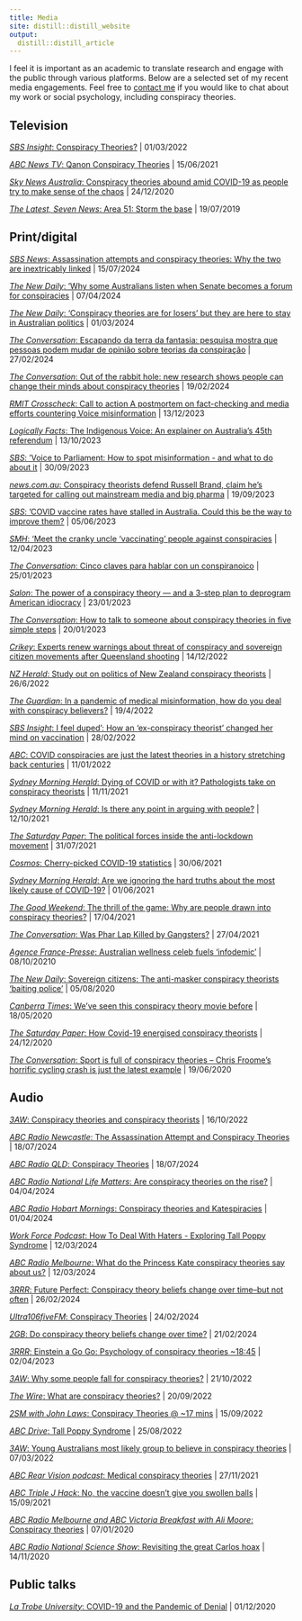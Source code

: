 ---
title: Media
site: distill::distill_website
output:
  distill::distill_article
---
I feel it is important as an academic to translate research and engage with the public through various platforms. Below are a selected set of my recent media engagements. Feel free to [contact me](mailto:m.marques@latrobe.edu.au) if you would like to chat about my work or social psychology, including conspiracy theories.

## Television

[*SBS Insight*:	Conspiracy Theories?](https://www.sbs.com.au/ondemand/video/2000844355750/conspiracy-theories) | 01/03/2022

[*ABC News TV*:	Qanon Conspiracy Theories](https://www.abc.net.au/news/2021-06-15/why-do-people-buy-into-conspiracy-theories-like-qanon/13388796) | 15/06/2021

[*Sky News Australia*: Conspiracy theories abound amid COVID-19 as people try to make sense of the chaos](https://www.skynews.com.au/australia-news/coronavirus/conspiracy-theories-abound-amid-covid19-as-people-try-to-make-sense-of-the-chaos/video/a0e5278d789eb7800b597bc5af517723) | 24/12/2020

[*The Latest, Seven News*: Area 51: Storm the base](https://www.facebook.com/7NewsAustralia/posts/area-51-has-long-been-the-focus-of-conspiracy-theories-and-is-believed-to-be-the/2976169199059920/) | 19/07/2019

## Print/digital

[*SBS News*:	Assassination attempts and conspiracy theories: Why the two are inextricably linked](https://www.sbs.com.au/news/article/assassination-attempts-and-conspiracy-theories-why-the-two-are-inextricably-linked/98k0vyj3c) | 15/07/2024

[*The New Daily*: ‘Why some Australians listen when Senate becomes a forum for conspiracies](https://www.thenewdaily.com.au/news/politics/australian-politics/2024/04/07/15-minute-senate) | 07/04/2024

[*The New Daily*: ‘Conspiracy theories are for losers’ but they are here to stay in Australian politics](https://www.thenewdaily.com.au/news/politics/2024/03/01/dunkley-conspiracies) | 01/03/2024

[*The Conversation*: Escapando da terra da fantasia: pesquisa mostra que pessoas podem mudar de opinião sobre teorias da conspiração](https://theconversation.com/escapando-da-terra-da-fantasia-pesquisa-mostra-que-pessoas-podem-mudar-de-opiniao-sobre-teorias-da-conspiracao-224333) | 27/02/2024

[*The Conversation*: Out of the rabbit hole: new research shows people can change their minds about conspiracy theories](https://theconversation.com/out-of-the-rabbit-hole-new-research-shows-people-can-change-their-minds-about-conspiracy-theories-222507) | 19/02/2024

[*RMIT Crosscheck*: Call to action A postmortem on fact-checking and media efforts countering Voice misinformation](https://www.rmit.edu.au/news/crosscheck/countering-voice-misinformation) | 13/12/2023

[*Logically Facts*: The Indigenous Voice: An explainer on Australia’s 45th referendum](https://www.logicallyfacts.com/en/analysis/indigenous-voice-referendum-australia) | 13/10/2023

[*SBS*: 'Voice to Parliament: How to spot misinformation - and what to do about it](https://www.sbs.com.au/news/article/voice-to-parliament-how-to-spot-misinformation-and-what-to-do-about-it/xhb37mr2r) | 30/09/2023

[*news.com.au*: Conspiracy theorists defend Russell Brand, claim he’s targeted for calling out mainstream media and big pharma](https://www.news.com.au/entertainment/tv/conspiracy-theorists-defend-russell-brand-claim-hes-targeted-for-calling-out-mainstream-media-and-big-pharma/news-story/709e80d48a761e57c3b3d4470e20a026/) | 19/09/2023

[*SBS*: 'COVID vaccine rates have stalled in Australia. Could this be the way to improve them?](https://www.sbs.com.au/news/article/covid-vaccine-rates-have-stalled-in-australia-could-this-be-the-way-to-improve-them/4qtrbekj9/) | 05/06/2023

[*SMH*: 'Meet the cranky uncle ‘vaccinating’ people against conspiracies](https://www.smh.com.au/national/nsw/meet-the-cranky-uncle-who-s-vaccinating-people-against-conspiracies-20230406-p5cyn3.html/) | 12/04/2023

[*The Conversation*: Cinco claves para hablar con un conspiranoico](https://theconversation.com/cinco-claves-para-hablar-con-un-conspiranoico-198449) | 25/01/2023

[*Salon*: The power of a conspiracy theory — and a 3-step plan to deprogram American idiocracy](https://www.salon.com/2023/01/23/the-power-of-a-conspiracy-theory--and-a-3-step-plan-to-deprogram-american-idiocracy/) | 23/01/2023

[*The Conversation*: How to talk to someone about conspiracy theories in five simple steps](https://theconversation.com/how-to-talk-to-someone-about-conspiracy-theories-in-five-simple-steps-197819) | 20/01/2023

[*Crikey*:	Experts renew warnings about threat of conspiracy and sovereign citizen movements after Queensland shooting](https://www.crikey.com.au/2022/12/14/queensland-wieambilla-shooting-conspiracy-sovereign-citizen/) | 14/12/2022

[*NZ Herald*:	Study out on politics of New Zealand conspiracy theorists](https://www.nzherald.co.nz/nz/study-out-on-politics-of-new-zealand-conspiracy-theorists/QWT3OCA6A2FLRFOFSWZDPT6QYA/) | 26/6/2022

[*The Guardian*:	In a pandemic of medical misinformation, how do you deal with conspiracy believers?](https://www.theguardian.com/science/2022/apr/19/in-a-pandemic-of-medical-misinformation-how-do-you-deal-with-conspiracy-believers) | 19/4/2022 

[*SBS Insight*:	I feel duped': How an 'ex-conspiracy theorist' changed her mind on vaccination](https://www.sbs.com.au/news/insight/article/i-feel-duped-how-an-ex-conspiracy-theorist-changed-her-mind-on-vaccination/mtxbxp0pn) | 28/02/2022

[*ABC*:	COVID conspiracies are just the latest theories in a history stretching back centuries](https://www.abc.net.au/news/2022-01-11/medical-conspiracies-a-history-from-covid-back-to-ancient-rome/100672978) | 11/01/2022

[*Sydney Morning Herald*: Dying of COVID or with it? Pathologists take on conspiracy theorists](https://www.smh.com.au/national/dying-of-covid-or-with-it-pathologists-take-on-conspiracy-theorists-20211111-p5982e.html) | 11/11/2021

[*Sydney Morning Herald*: Is there any point in arguing with people?](https://www.smh.com.au/national/is-there-any-point-in-arguing-with-people-20211012-p58z7v.html) | 12/10/2021

[*The Saturday Paper*:	The political forces inside the anti-lockdown movement](https://www.thesaturdaypaper.com.au/news/politics/2021/07/31/the-political-forces-inside-the-anti-lockdown-movement/162765360012176) | 31/07/2021

[*Cosmos*:	Cherry-picked COVID-19 statistics](https://cosmosmagazine.com/cherry-picked-covid-19-statistics/) | 30/06/2021

[*Sydney Morning Herald*: Are we ignoring the hard truths about the most likely cause of COVID-19?](https://www.smh.com.au/national/are-we-ignoring-the-hard-truths-about-the-most-likely-cause-of-covid-19-20210601-p57x4r.html) | 01/06/2021

[*The Good Weekend*:	The thrill of the game: Why are people drawn into conspiracy theories?](https://www.theage.com.au/national/the-thrill-of-the-game-why-are-people-drawn-into-conspiracy-theories-20210304-p577tv.html) | 17/04/2021

[*The Conversation*: Was Phar Lap Killed by Gangsters?](https://theconversation.com/was-phar-lap-killed-by-gangsters-new-research-shows-which-conspiracies-people-believe-in-and-why-158610) | 27/04/2021

[*Agence France-Presse*:	Australian wellness celeb fuels 'infodemic'](https://www.scmp.com/news/asia/australasia/article/3104652/how-australian-celebrity-chef-pete-evans-became-advocate) | 08/10/20210

[*The New Daily*:	Sovereign citizens: The anti-masker conspiracy theorists ‘baiting police’](https://www.thenewdaily.com.au/news/2020/08/05/sovereign-citizens-mask-conspiracy-theorists) | 05/08/2020

[*Canberra Times*: We've seen this conspiracy theory movie before](https://www.canberratimes.com.au/story/6768348/weve-seen-such-conspiracy-theories-before/) | 18/05/2020

[*The Saturday Paper*:	How Covid-19 energised conspiracy theorists](https://www.thesaturdaypaper.com.au/news/media/2020/05/16/how-covid-19-energised-conspiracy-theorists/15895512009831) | 24/12/2020

[*The Conversation*:	Sport is full of conspiracy theories – Chris Froome’s horrific cycling crash is just the latest example](https://theconversation.com/sport-is-full-of-conspiracy-theories-chris-froomes-horrific-cycling-crash-is-just-the-latest-example-118918) | 19/06/2020

## Audio

[*3AW*: Conspiracy theories and conspiracy theorists](https://www.3aw.com.au/) | 16/10/2022

[*ABC Radio Newcastle*: The Assassination Attempt and Conspiracy Theories](https://www.abc.net.au/listen/programs/newcastle-mornings/mornings/104093598) | 18/07/2024

[*ABC Radio QLD*: Conspiracy Theories](https://www.abc.net.au/listen/programs/northqld-mornings/mornings/104093768) | 18/07/2024

[*ABC Radio National Life Matters*: Are conspiracy theories on the rise?](https://www.abc.net.au/listen/programs/lifematters/pet-grief-conspiracy-theories-lizzy-hoo/103551378) | 04/04/2024

[*ABC Radio Hobart Mornings*: Conspiracy theories and Katespiracies](https://www.abc.net.au/listen/programs/hobart-mornings/mornings/103635752) | 01/04/2024

[*Work Force Podcast*: How To Deal With Haters - Exploring Tall Poppy Syndrome](https://work-force.captivate.fm/episode/how-to-deal-with-haters-exploring-tall-poppy-syndrome) | 12/03/2024

[*ABC Radio Melbourne*: What do the Princess Kate conspiracy theories say about us?](https://www.abc.net.au/listen/programs/melbourne-mornings/princess-kate-conspiracy-theories/103575758) | 12/03/2024

[*3RRR*: Future Perfect: Conspiracy theory beliefs change over time--but not often](https://www.rrr.org.au/explore/programs/future-perfect/episodes/28429-future-perfect-26-february-2024) | 26/02/2024

[*Ultra106fiveFM*: Conspiracy Theories](https://soundcloud.com/ultra1065fm/conspiracy-theory-matthew-marques) | 24/02/2024

[*2GB*: Do conspiracy theory beliefs change over time?](https://www.2gb.com/podcast/do-conspiracy-theory-beliefs-change-over-time/) | 21/02/2024

[*3RRR*: Einstein a Go Go: Psychology of conspiracy theories ~18:45](https://www.rrr.org.au/explore/programs/einstein-a-go-go/episodes/24341-einstein-a-go-go-2-april-2023/) | 02/04/2023

[*3AW*: Why some people fall for conspiracy theories?](https://www.3aw.com.au/why-some-people-fall-for-conspiracy-theories/) | 21/10/2022

[*The Wire*: What are conspiracy theories?](https://www.thewire.org.au/story/tinfoil-hat-party/) | 20/09/2022

[*2SM with John Laws*: Conspiracy Theories @ ~17 mins](https://www.abc.net.au/radio/programs/north-qld-drive/drive/14025218) | 15/09/2022

[*ABC Drive*: Tall Poppy Syndrome](https://www.abc.net.au/radio/programs/north-qld-drive/drive/14025218) | 25/08/2022

[*3AW*:	Young Australians most likely group to believe in conspiracy theories](https://www.3aw.com.au/young-australians-most-likely-group-to-believe-in-conspiracy-theories/) | 07/03/2022

[*ABC Rear Vision podcast*:	Medical conspiracy theories](https://www.abc.net.au/radionational/programs/rearvision/medical-conspiracy-theories-through-the-ages/13649988) | 27/11/2021

[*ABC Triple J Hack*:	No, the vaccine doesn’t give you swollen balls](https://www.abc.net.au/triplej/programs/hack/hack/13535808) | 15/09/2021

[*ABC Radio Melbourne and ABC Victoria Breakfast with Ali Moore*: Conspiracy theories](https://www.abc.net.au/radio/melbourne/programs/breakfast/breakfast/13025156) | 07/01/2020

[*ABC Radio National Science Show*:	Revisiting the great Carlos hoax](https://www.abc.net.au/radionational/programs/scienceshow/revisiting-the-great-carlos-hoax-of-1988/12875836) | 14/11/2020

## Public talks

[*La Trobe University*: COVID-19 and the Pandemic of Denial](https://www.abc.net.au/radionational/programs/bigideas/covid-19-and-the-pandemic-of-denial/12935664) | 01/12/2020